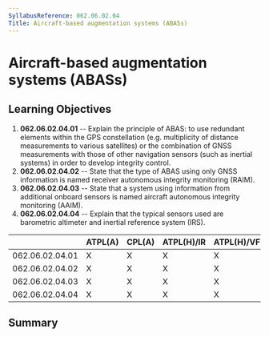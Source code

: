 ```yaml
---
SyllabusReference: 062.06.02.04
Title: Aircraft-based augmentation systems (ABASs)
---
```


# Aircraft-based augmentation systems (ABASs)

## Learning Objectives

1.  **062.06.02.04.01** -- Explain the principle of ABAS: to use redundant
    elements within the GPS constellation (e.g. multiplicity of distance
    measurements to various satellites) or the combination of GNSS measurements
    with those of other navigation sensors (such as inertial systems) in order to
    develop integrity control.
2.  **062.06.02.04.02** -- State that the type of ABAS using only GNSS
    information is named receiver autonomous integrity monitoring (RAIM).
3.  **062.06.02.04.03** -- State that a system using information from additional
    onboard sensors is named aircraft autonomous integrity monitoring (AAIM).
4.  **062.06.02.04.04** -- Explain that the typical sensors used are barometric
    altimeter and inertial reference system (IRS).

|                 | ATPL(A) | CPL(A) | ATPL(H)/IR | ATPL(H)/VFR | CPL(H) | IR  | CBIR(A) |
| --------------- | ------- | ------ | ---------- | ----------- | ------ | --- | ------- |
| 062.06.02.04.01 | X       | X      | X          | X           | X      | X   | X       |
| 062.06.02.04.02 | X       | X      | X          | X           | X      | X   | X       |
| 062.06.02.04.03 | X       | X      | X          | X           | X      | X   | X       |
| 062.06.02.04.04 | X       | X      | X          | X           | X      | X   | X       |

## Summary
